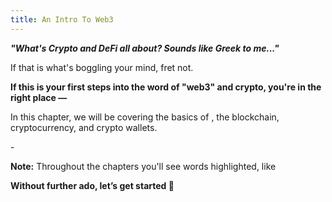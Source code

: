 ```yaml
---
title: An Intro To Web3
---
```


***"What's Crypto and DeFi all about? Sounds like Greek to me..."***

If that is what's boggling your mind, fret not.

**If this is your first steps into the word of "web3" and crypto, you're in the right place —**&#x20;

In this chapter, we will be covering the basics of <Nutshell children="web3" glossaryEntry="content/glossary/web3.mdx" />, the blockchain, cryptocurrency, and crypto wallets.

\-


**Note:** Throughout the chapters you'll see words highlighted, like <Nutshell glossaryEntry="content/glossary/Sample-nutshell.mdx" children="this." forceOpen={true} />&#x20;

**Without further ado, let’s get started 🚀**
